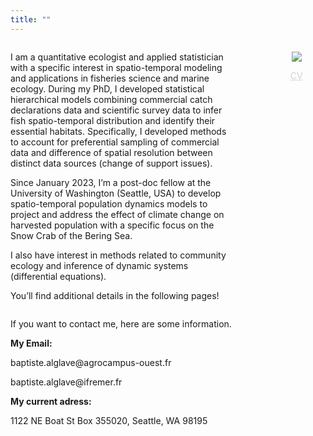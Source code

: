 ```yaml
---
title: ""
---
```


:::: {.columns}
::: {.column width="75%"}

I am a quantitative ecologist and applied statistician with a specific interest in spatio-temporal modeling and applications in fisheries science and marine ecology. During my PhD, I developed statistical hierarchical models combining commercial catch declarations data and scientific survey data to infer fish spatio-temporal distribution and identify their essential habitats. Specifically, I developed methods to account for preferential sampling of commercial data and difference of spatial resolution between distinct data sources (change of support issues).

Since January 2023, I’m a post-doc fellow at the University of Washington (Seattle, USA) to develop spatio-temporal population dynamics models to project and address the effect of climate change on harvested population with a specific focus on the Snow Crab of the Bering Sea.

I also have interest in methods related to community ecology and inference of dynamic systems (differential equations).

You'll find additional details in the following pages!

:::
::: {.column width="5%"}

:::
::: {.column width="20%"}
<center>
![](ressource/images/baptiste_alglave.jpg)

<a href="ressource/pdf/cv_baptiste_alglave.pdf" style="color:#d0d3d4;">CV</a>
</center>
:::
::::


If you want to contact me, here are some information.

**My Email:**

baptiste.alglave@agrocampus-ouest.fr

baptiste.alglave@ifremer.fr

**My current adress:**

1122 NE Boat St Box 355020, Seattle, WA 98195
